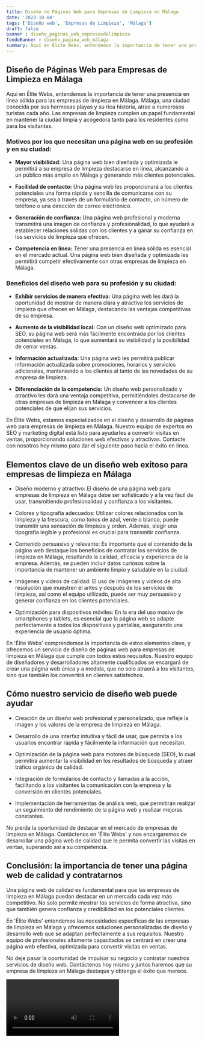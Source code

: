 ```yaml
---
title: Diseño de Páginas Web para Empresas de Limpieza en Málaga
date: '2023-10-04'
tags: ['Diseño web', 'Empresas de Limpieza', 'Málaga']
draft: false
banner : diseño_paginas_web_empresasdelimpieza
fondoBanner : diseño_pagina_web_málaga
summary: Aquí en Élite Webs, entendemos la importancia de tener una presencia en línea sólida para las empresas de limpieza en Málaga. Málaga, una ciudad conocida por sus hermosas playas y su rica historia, atrae a numerosos turistas cada año. Las empresas de limpieza cumplen un papel fundamental en mantener la ciudad limpia y acogedora tanto para los residentes como para los visitantes. 
---
```


## Diseño de Páginas Web para Empresas de Limpieza en Málaga

Aquí en Élite Webs, entendemos la importancia de tener una presencia en línea sólida para las empresas de limpieza en Málaga. Málaga, una ciudad conocida por sus hermosas playas y su rica historia, atrae a numerosos turistas cada año. Las empresas de limpieza cumplen un papel fundamental en mantener la ciudad limpia y acogedora tanto para los residentes como para los visitantes. 

### Motivos por los que necesitan una página web en su profesión y en su ciudad:

- **Mayor visibilidad:** Una página web bien diseñada y optimizada le permitirá a su empresa de limpieza destacarse en línea, alcanzando a un público más amplio en Málaga y generando más clientes potenciales.

- **Facilidad de contacto:** Una página web les proporcionará a los clientes potenciales una forma rápida y sencilla de comunicarse con su empresa, ya sea a través de un formulario de contacto, un número de teléfono o una dirección de correo electrónico.

- **Generación de confianza:** Una página web profesional y moderna transmitirá una imagen de confianza y profesionalidad, lo que ayudará a establecer relaciones sólidas con los clientes y a ganar su confianza en los servicios de limpieza que ofrecen.

- **Competencia en línea:** Tener una presencia en línea sólida es esencial en el mercado actual. Una página web bien diseñada y optimizada les permitirá competir efectivamente con otras empresas de limpieza en Málaga.

### Beneficios del diseño web para su profesión y su ciudad:

- **Exhibir servicios de manera efectiva:** Una página web les dará la oportunidad de mostrar de manera clara y atractiva los servicios de limpieza que ofrecen en Málaga, destacando las ventajas competitivas de su empresa.

- **Aumento de la visibilidad local:** Con un diseño web optimizado para SEO, su página web será más fácilmente encontrada por los clientes potenciales en Málaga, lo que aumentará su visibilidad y la posibilidad de cerrar ventas.

- **Información actualizada:** Una página web les permitirá publicar información actualizada sobre promociones, horarios y servicios adicionales, manteniendo a los clientes al tanto de las novedades de su empresa de limpieza.

- **Diferenciación de la competencia:** Un diseño web personalizado y atractivo les dará una ventaja competitiva, permitiéndoles destacarse de otras empresas de limpieza en Málaga y convencer a los clientes potenciales de que elijan sus servicios.

En Élite Webs, estamos especializados en el diseño y desarrollo de páginas web para empresas de limpieza en Málaga. Nuestro equipo de expertos en SEO y marketing digital está listo para ayudarles a convertir visitas en ventas, proporcionando soluciones web efectivas y atractivas. Contacte con nosotros hoy mismo para dar el siguiente paso hacia el éxito en línea.

<GifSeo />

<Cta />

## Elementos clave de un diseño web exitoso para empresas de limpieza en Málaga

- Diseño moderno y atractivo: El diseño de una página web para empresas de limpieza en Málaga debe ser sofisticado y a la vez fácil de usar, transmitiendo profesionalidad y confianza a los visitantes.

- Colores y tipografía adecuados: Utilizar colores relacionados con la limpieza y la frescura, como tonos de azul, verde o blanco, puede transmitir una sensación de limpieza y orden. Además, elegir una tipografía legible y profesional es crucial para transmitir confianza.

- Contenido persuasivo y relevante: Es importante que el contenido de la página web destaque los beneficios de contratar los servicios de limpieza en Málaga, resaltando la calidad, eficacia y experiencia de la empresa. Además, se pueden incluir datos curiosos sobre la importancia de mantener un ambiente limpio y saludable en la ciudad.

- Imágenes y videos de calidad: El uso de imágenes y videos de alta resolución que muestren el antes y después de los servicios de limpieza, así como el equipo utilizado, puede ser muy persuasivo y generar confianza en los clientes potenciales.

- Optimización para dispositivos móviles: En la era del uso masivo de smartphones y tablets, es esencial que la página web se adapte perfectamente a todos los dispositivos y pantallas, asegurando una experiencia de usuario óptima.

En 'Élite Webs' comprendemos la importancia de estos elementos clave, y ofrecemos un servicio de diseño de páginas web para empresas de limpieza en Málaga que cumple con todos estos requisitos. Nuestro equipo de diseñadores y desarrolladores altamente cualificados se encargará de crear una página web única y a medida, que no solo atraerá a los visitantes, sino que también los convertirá en clientes satisfechos.

## Cómo nuestro servicio de diseño web puede ayudar

- Creación de un diseño web profesional y personalizado, que refleje la imagen y los valores de la empresa de limpieza en Málaga.

- Desarrollo de una interfaz intuitiva y fácil de usar, que permita a los usuarios encontrar rápida y fácilmente la información que necesitan.

- Optimización de la página web para motores de búsqueda (SEO), lo cual permitirá aumentar la visibilidad en los resultados de búsqueda y atraer tráfico orgánico de calidad.

- Integración de formularios de contacto y llamadas a la acción, facilitando a los visitantes la comunicación con la empresa y la conversión en clientes potenciales.

- Implementación de herramientas de análisis web, que permitirán realizar un seguimiento del rendimiento de la página web y realizar mejoras constantes.

No pierda la oportunidad de destacar en el mercado de empresas de limpieza en Málaga. Contáctenos en 'Élite Webs' y nos encargaremos de desarrollar una página web de calidad que le permita convertir las visitas en ventas, superando así a su competencia.

## Conclusión: la importancia de tener una página web de calidad y contratarnos

Una página web de calidad es fundamental para que las empresas de limpieza en Málaga puedan destacar en un mercado cada vez más competitivo. No solo permite mostrar los servicios de forma atractiva, sino que también genera confianza y credibilidad en los potenciales clientes.

En 'Élite Webs' entendemos las necesidades específicas de las empresas de limpieza en Málaga y ofrecemos soluciones personalizadas de diseño y desarrollo web que se adaptan perfectamente a sus requisitos. Nuestro equipo de profesionales altamente capacitados se centrará en crear una página web efectiva, optimizada para convertir visitas en ventas.

No deje pasar la oportunidad de impulsar su negocio y contratar nuestros servicios de diseño web. Contáctenos hoy mismo y juntos haremos que su empresa de limpieza en Málaga destaque y obtenga el éxito que merece.

<Video />

<CtaBot job='Empresas de Limpieza' city='Málaga'/>

<Gmaps query='Málaga+españa+maps' />